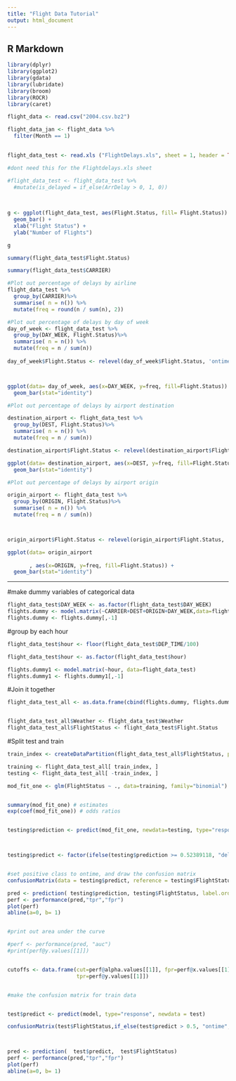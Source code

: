 ```yaml
---
title: "Flight Data Tutorial"
output: html_document
---
```


## R Markdown

```r
library(dplyr)
library(ggplot2)
library(gdata)
library(lubridate)
library(broom)
library(ROCR)
library(caret)
```


```r

flight_data <- read.csv("2004.csv.bz2")
```

```r
flight_data_jan <- flight_data %>% 
  filter(Month == 1) 
  
```

```r
flight_data_test <- read.xls ("FlightDelays.xls", sheet = 1, header = TRUE)
```

```r
#dont need this for the Flightdelays.xls sheet

#flight_data_test <- flight_data_test %>%
  #mutate(is_delayed = if_else(ArrDelay > 0, 1, 0))
  
  
```




```r
g <- ggplot(flight_data_test, aes(Flight.Status, fill= Flight.Status)) +
  geom_bar() +
  xlab("Flight Status") +
  ylab("Number of Flights")

g
```


```r
summary(flight_data_test$Flight.Status)
```

```r
summary(flight_data_test$CARRIER)
```

```r
#Plot out percentage of delays by airline
flight_data_test %>%
  group_by(CARRIER)%>%
  summarise( n = n()) %>%
  mutate(freq = round(n / sum(n), 2))
```



```r

#Plot out percentage of delays by day of week
day_of_week <- flight_data_test %>%
  group_by(DAY_WEEK, Flight.Status)%>%
  summarise( n = n()) %>%
  mutate(freq = n / sum(n))
  
day_of_week$Flight.Status <- relevel(day_of_week$Flight.Status, 'ontime')



ggplot(data= day_of_week, aes(x=DAY_WEEK, y=freq, fill=Flight.Status)) +
  geom_bar(stat="identity")
```

```r

#Plot out percentage of delays by airport destination

destination_airport <- flight_data_test %>%
  group_by(DEST, Flight.Status)%>%
  summarise( n = n()) %>%
  mutate(freq = n / sum(n))

destination_airport$Flight.Status <- relevel(destination_airport$Flight.Status, 'ontime')

ggplot(data= destination_airport, aes(x=DEST, y=freq, fill=Flight.Status)) +
  geom_bar(stat="identity")
```




```r

#Plot out percentage of delays by airport origin

origin_airport <- flight_data_test %>%
  group_by(ORIGIN, Flight.Status)%>%
  summarise( n = n()) %>%
  mutate(freq = n / sum(n))



origin_airport$Flight.Status <- relevel(origin_airport$Flight.Status, 'ontime')

ggplot(data= origin_airport
       
       , aes(x=ORIGIN, y=freq, fill=Flight.Status)) +
  geom_bar(stat="identity")
```

-----

#make dummy variables of categorical data

```r
flight_data_test$DAY_WEEK <- as.factor(flight_data_test$DAY_WEEK)
flights.dummy <- model.matrix(~CARRIER+DEST+ORIGIN+DAY_WEEK,data=flight_data_test)
flights.dummy <- flights.dummy[,-1]
```


#group by each hour

```r

flight_data_test$hour <- floor(flight_data_test$DEP_TIME/100)

flight_data_test$hour <- as.factor(flight_data_test$hour)


```


```r

flights.dummy1 <- model.matrix(~hour, data=flight_data_test)
flights.dummy1 <- flights.dummy1[,-1]

```

#Join it together


```r
flight_data_test_all <- as.data.frame(cbind(flights.dummy, flights.dummy1))


flight_data_test_all$Weather <- flight_data_test$Weather
flight_data_test_all$FlightStatus <- flight_data_test$Flight.Status

```

#Split test and train

```r



train_index <- createDataPartition(flight_data_test_all$FlightStatus, p=0.6, list=FALSE)

training <- flight_data_test_all[ train_index, ]
testing <- flight_data_test_all[ -train_index, ]

mod_fit_one <- glm(FlightStatus ~ ., data=training, family="binomial")


summary(mod_fit_one) # estimates 
exp(coef(mod_fit_one)) # odds ratios


testing$prediction <- predict(mod_fit_one, newdata=testing, type="response") # predicted probabilities



testing$predict <- factor(ifelse(testing$prediction >= 0.52389118, "delayed", "ontime"))


#set positive class to ontime, and draw the confusion matrix 
confusionMatrix(data = testing$predict, reference = testing$FlightStatus, positive = levels(testing$FlightStatus)[1])
```






```r

pred <- prediction( testing$prediction, testing$FlightStatus, label.ordering = c("delayed", "ontime"))
perf <- performance(pred,"tpr","fpr")
plot(perf)
abline(a=0, b= 1)


#print out area under the curve

#perf <- performance(pred, "auc")
#print(perf@y.values[[1]])


cutoffs <- data.frame(cut=perf@alpha.values[[1]], fpr=perf@x.values[[1]], 
                      tpr=perf@y.values[[1]])



```

```r

#make the confusion matrix for train data


test$predict <- predict(model, type="response", newdata = test)

confusionMatrix(test$FlightStatus,if_else(test$predict > 0.5, "ontime", "delayed"))



pred <- prediction(  test$predict,  test$FlightStatus)
perf <- performance(pred,"tpr","fpr")
plot(perf)
abline(a=0, b= 1)

```

```r

```

